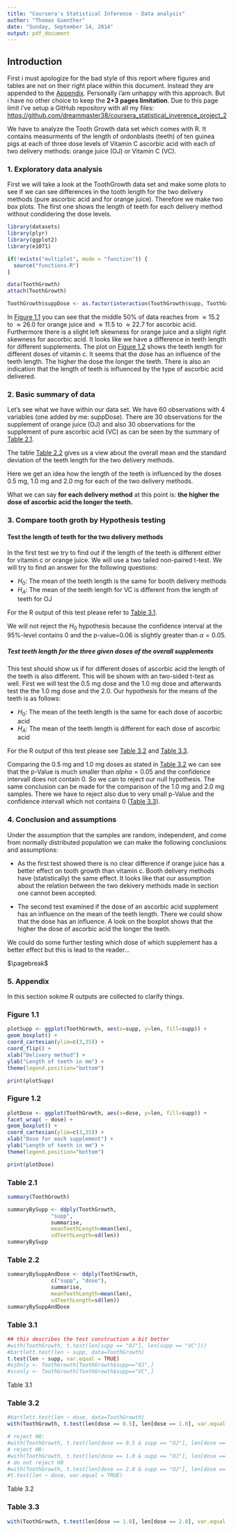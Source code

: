 ```yaml
---
title: "Coursera's Statistical Inference - Data analysis"
author: "Thomas Guenther"
date: "Sunday, September 14, 2014"
output: pdf_document
---
```


## Introduction

First i must apologize for the bad style of this report where figures and tables are not on their right place within this document. Instead they are appended to the [Appendix](#appendix). Personally i'am unhappy with this approach. But i have no other choice to keep the **2+3 pages limitation**.
Due to this page limit i've setup a GitHub repository with all my files: [https://github.com/dreammaster38/coursera_statistical_inverence_project_2](https://github.com/dreammaster38/coursera_statistical_inverence_project_2)

We have to analyze the Tooth Growth data set which comes with R. It contains measurments of the length of ordonblasts (teeth) of ten guinea pigs at each of three dose levels of Vitamin C ascorbic acid with each of two delivery methods: orange juice (OJ) or Vitamin C (VC).

### 1. Exploratory data analysis

First we will take a look at the ToothGrowth data set and make some plots to see if we can see differences in the tooth length for the two delivery methods (pure ascorbic acid and for orange juice). Therefore we make two box plots. The first one shows the length of teeth for each delivery method without condidering the dose levels.

```r
library(datasets)
library(plyr)
library(ggplot2)
library(e1071)

if(!exists("multiplot", mode = "function")) {
  source("functions.R")
}

data(ToothGrowth)
attach(ToothGrowth)

ToothGrowth$suppDose <- as.factor(interaction(ToothGrowth$supp, ToothGrowth$dose))
```

In [Figure 1.1](#figure11) you can see that the middle 50% of data reaches from $\approx 15.2$ to $\approx 26.0$ for orange juice and $\approx 11.5$ to $\approx 22.7$ for ascorbic acid. Furthermore there is a slight left skewness for orange juice and a slight right skewness for ascorbic acid. It looks like we have a difference in teeth length for different supplements.
The plot on [Figure 1.2](#figure12) shows the teeth length for different doses of vitamin c. It seems that the dose has an influence of the teeth length. The higher the dose the longer the teeth. There is also an indication that the length of teeth is influenced by the type of ascorbic acid delivered.

### 2. Basic summary of data

Let's see what we have within our data set. We have 60 observations with 4 variables (one added by me: suppDose). There are 30 observations for the supplement of orange juice (OJ) and also 30 observations for the supplement of pure ascorbic acid (VC) as can be seen by the summary of [Table 2.1](#table21).

The table [Table 2.2](#table22) gives us a view about the overall mean and the standard deviation of the teeth length for the two delivery methods.

Here we get an idea how the length of the teeth is influenced by the doses 0.5 mg, 1.0 mg and 2.0 mg for each of the two delivery methods.

What we can say **for each delivery method** at this point is: **the higher the dose of ascorbic acid the longer the teeth.**

### 3. Compare tooth groth by Hypothesis testing

#### Test the length of teeth for the two delivery methods

In the first test we try to find out if the length of the teeth is different either for vitamin c or orange juice. We will use a two tailed non-paired t-test.
We will try to find an answer for the following questions:

* $H_0:$ The mean of the teeth length is the same for booth delivery methods
* $H_A:$ The mean of the teeth length for VC is different from the length of teeth for OJ

For the R output of this test please refer to [Table 3.1](#table31).

We will not reject the $H_0$ hypothesis because the confidence interval at the 95%-level contains 0 and the p-value=0.06 is slightly greater than $\alpha=0.05$.

##### Test teeth length for the three given doses of the overall supplements

This test should show us if for different doses of ascorbic acid the length of the teeth is also different. This will be shown with an two-sided t-test as well. First we will test the 0.5 mg dose and the 1.0 mg dose and afterwards test the the 1.0 mg dose and the 2.0. Our hypothesis for the means of the teeth is as follows:

* $H_0:$ The mean of the teeth length is the same for each dose of ascorbic acid
* $H_A:$ The mean of the teeth length is different for each dose of ascorbic acid

For the R output of this test please see [Table 3.2](#table32) and [Table 3.3](#table33).

Comparing the 0.5 mg and 1.0 mg doses as stated in [Table 3.2](#table32) we can see that the p-Value is much smaller than $alpha=0.05$ and the confidence intervall does not contain 0. So we can to reject our null hypothesis.
The same conclusion can be made for the comparison of the 1.0 mg and 2.0 mg samples. There we have to reject also due to very small p-Value and the confidence intervall which not contains 0 ([Table 3.3](#table33)).

### 4. Conclusion and assumptions

Under the assumption that the samples are random, independent, and come from normally distributed population we can make the following conclusions and assumptions:

* As the first test showed there is no clear difference if orange juice has a better effect on tooth growth than vitamin c. Booth delivery methods have (statistically) the same effect. It looks like that our assumption about the relation between the two dekivery methods made in section one cannot been accepted.

* The second test examined if the dose of an ascorbic acid supplement has an influence on the mean of the teeth length. There we could show that the dose has an influence. A look on the boxplot shows that the higher the dose of ascorbic acid the longer the teeth.

We could do some further testing which dose of which supplement has a better effect but this is lead to the reader...

$\pagebreak$

### 5. Appendix {#appendix}

In this section sokme R outputs are collected to clarify things.

### Figure 1.1 {#figure11}

```r
plotSupp <- ggplot(ToothGrowth, aes(x=supp, y=len, fill=supp)) +
geom_boxplot() +
coord_cartesian(ylim=c(3,35)) +
coord_flip() +
xlab("Delivery method") +
ylab("Length of teeth in mm") +
theme(legend.position="bottom")

print(plotSupp)
```

### Figure 1.2 {#figure12}

```r
plotDose <- ggplot(ToothGrowth, aes(x=dose, y=len, fill=supp)) +
facet_wrap( ~ dose) +
geom_boxplot() +
coord_cartesian(ylim=c(3,35)) +
xlab("Dose for each supplement") +
ylab("Length of teeth in mm") +
theme(legend.position="bottom")

print(plotDose)
```

### Table 2.1 {#table21}

```r
summary(ToothGrowth)

summaryBySupp <- ddply(ToothGrowth,
              "supp",
              summarise,
              meanTeethLength=mean(len),
              sdTeethLength=sd(len))
summaryBySupp
```

### Table 2.2 {#table22}

```r
summaryBySuppAndDose <- ddply(ToothGrowth,
              c("supp", "dose"),
              summarise,
              meanTeethLength=mean(len),
              sdTeethLength=sd(len))
summaryBySuppAndDose
```

### Table 3.1 {#table31}

```r
## this describes the test construction a bit better
#with(ToothGrowth, t.test(len[supp == "OJ"], len[supp == "VC"]))
#bartlett.test(len ~ supp, data=ToothGrowth)
t.test(len ~ supp, var.equal = TRUE)
#ojOnly <- ToothGrowth[ToothGrowth$supp=="OJ",]
#vconly <- ToothGrowth[ToothGrowth$supp=="VC",]
```
Table 3.1

### Table 3.2 {#table32}

```r
#bartlett.test(len ~ dose, data=ToothGrowth)
with(ToothGrowth, t.test(len[dose == 0.5], len[dose == 1.0], var.equal = TRUE))

# reject H0:
#with(ToothGrowth, t.test(len[dose == 0.5 & supp == "OJ"], len[dose == 0.5 & supp == "VC"], var.equal = TRUE))
# reject H0:
#with(ToothGrowth, t.test(len[dose == 1.0 & supp == "OJ"], len[dose == 1.0 & supp == "VC"], var.equal = TRUE))
# do not reject H0
#with(ToothGrowth, t.test(len[dose == 2.0 & supp == "OJ"], len[dose == 2.0 & supp == "VC"], var.equal = TRUE))
#t.test(len ~ dose, var.equal = TRUE)
```
Table 3.2

### Table 3.3 {#table33}

```r
with(ToothGrowth, t.test(len[dose == 1.0], len[dose == 2.0], var.equal = TRUE))
```

